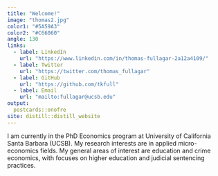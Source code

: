 ```yaml
---
title: "Welcome!"
image: "thomas2.jpg"
color1: "#5A59A3"
color2: "#C66060"
angle: 130
links:
  - label: LinkedIn
    url: "https://www.linkedin.com/in/thomas-fullagar-2a12a4109/"
  - label: Twitter
    url: "https://twitter.com/thomas_fullagar"
  - label: GitHub
    url: "https://github.com/tkfull"
  - label: Email
    url: "mailto:fullagar@ucsb.edu"
output:
  postcards::onofre
site: distill::distill_website
---
```

 
I am currently in the PhD Economics program at University of California Santa Barbara (UCSB). My research interests are in applied micro-economics fields. My general areas of interest are education and crime economics, with focuses on higher education and judicial sentencing practices.
